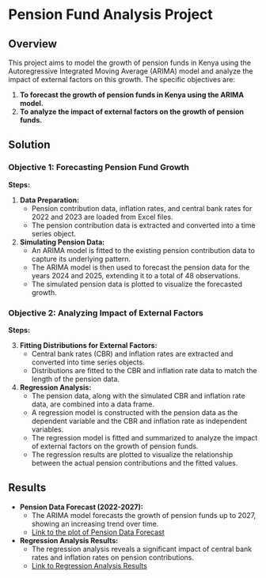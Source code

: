 # Pension Fund Analysis Project

## Overview

This project aims to model the growth of pension funds in Kenya using the Autoregressive Integrated Moving Average (ARIMA) model and analyze the impact of external factors on this growth. The specific objectives are:

1.  **To forecast the growth of pension funds in Kenya using the ARIMA model.**
2.  **To analyze the impact of external factors on the growth of pension funds.**

## Solution

### Objective 1: Forecasting Pension Fund Growth

**Steps:**

1.  **Data Preparation:**
    -   Pension contribution data, inflation rates, and central bank rates for 2022 and 2023 are loaded from Excel files.
    -   The pension contribution data is extracted and converted into a time series object.
2.  **Simulating Pension Data:**
    -   An ARIMA model is fitted to the existing pension contribution data to capture its underlying pattern.
    -   The ARIMA model is then used to forecast the pension data for the years 2024 and 2025, extending it to a total of 48 observations.
    -   The simulated pension data is plotted to visualize the forecasted growth.

### Objective 2: Analyzing Impact of External Factors

**Steps:**

3.  **Fitting Distributions for External Factors:**
    -   Central bank rates (CBR) and inflation rates are extracted and converted into time series objects.
    -   Distributions are fitted to the CBR and inflation rate data to match the length of the pension data.
4.  **Regression Analysis:**
    -   The pension data, along with the simulated CBR and inflation rate data, are combined into a data frame.
    -   A regression model is constructed with the pension data as the dependent variable and the CBR and inflation rate as independent variables.
    -   The regression model is fitted and summarized to analyze the impact of external factors on the growth of pension funds.
    -   The regression results are plotted to visualize the relationship between the actual pension contributions and the fitted values.

## Results

-   **Pension Data Forecast (2022-2027):**
    -   The ARIMA model forecasts the growth of pension funds up to 2027, showing an increasing trend over time.
    -   [Link to the plot of Pension Data Forecast](images\final_pension_series.jpg)
-   **Regression Analysis Results:**
    -   The regression analysis reveals a significant impact of central bank rates and inflation rates on pension contributions.
    -   [Link to Regression Analysis Results](images\regression_analysis.jpg)
    
    
  